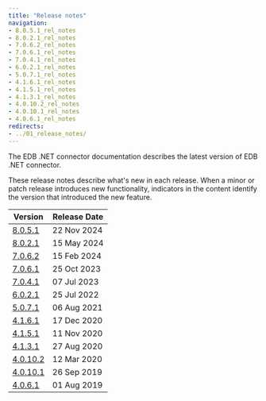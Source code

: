 ```yaml
---
title: "Release notes"
navigation:
- 8.0.5.1_rel_notes
- 8.0.2.1_rel_notes
- 7.0.6.2_rel_notes
- 7.0.6.1_rel_notes
- 7.0.4.1_rel_notes
- 6.0.2.1_rel_notes
- 5.0.7.1_rel_notes
- 4.1.6.1_rel_notes
- 4.1.5.1_rel_notes
- 4.1.3.1_rel_notes
- 4.0.10.2_rel_notes
- 4.0.10.1_rel_notes
- 4.0.6.1_rel_notes
redirects:  
- ../01_release_notes/
---
```


The EDB .NET connector documentation describes the latest version of EDB .NET connector. 

These release notes describe what's new in each release. When a minor or patch release introduces new functionality, indicators in the content identify the version that introduced the new feature.

| Version                        | Release Date |
|--------------------------------|--------------|
| [8.0.5.1](8.0.5.1_rel_notes)   | 22 Nov 2024  |
| [8.0.2.1](8.0.2.1_rel_notes)   | 15 May 2024  |
| [7.0.6.2](7.0.6.2_rel_notes)   | 15 Feb 2024  |
| [7.0.6.1](7.0.6.1_rel_notes)   | 25 Oct 2023  |
| [7.0.4.1](7.0.4.1_rel_notes)   | 07 Jul 2023  |
| [6.0.2.1](6.0.2.1_rel_notes)   | 25 Jul 2022  |
| [5.0.7.1](5.0.7.1_rel_notes)   | 06 Aug 2021  |
| [4.1.6.1](4.1.6.1_rel_notes)   | 17 Dec 2020  |
| [4.1.5.1](4.1.5.1_rel_notes)   | 11 Nov 2020  |
| [4.1.3.1](4.1.3.1_rel_notes)   | 27 Aug 2020  |
| [4.0.10.2](4.0.10.2_rel_notes) | 12 Mar 2020  |
| [4.0.10.1](4.0.10.1_rel_notes) | 26 Sep 2019  |
| [4.0.6.1](4.0.6.1_rel_notes)   | 01 Aug 2019  |
